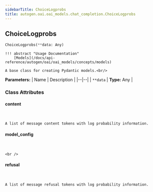 ```yaml
---
sidebarTitle: ChoiceLogprobs
title: autogen.oai.oai_models.chat_completion.ChoiceLogprobs
---
```

<h2 id="autogen.oai.oai_models.chat_completion.ChoiceLogprobs" class="doc doc-heading">
    <code class="doc-symbol doc-symbol-heading doc-symbol-class"></code>
    <span class="doc doc-object-name doc-class-name">ChoiceLogprobs</span>
</h2>

```python
ChoiceLogprobs(**data: Any)
```

    !!! abstract "Usage Documentation"
        [Models](/docs/api-reference/autogen/oai/oai_models/concepts/models)
    
    A base class for creating Pydantic models.<br/>

<b>Parameters:</b>
| Name | Description |
|--|--|
| `**data` | **Type:** Any |

### Class Attributes

<code class="doc-symbol doc-symbol-heading doc-symbol-attribute"></code>
#### content
<br />

    A list of message content tokens with log probability information.

<code class="doc-symbol doc-symbol-heading doc-symbol-attribute"></code>
#### model_config
<br />

    <br />

<code class="doc-symbol doc-symbol-heading doc-symbol-attribute"></code>
#### refusal
<br />

    A list of message refusal tokens with log probability information.